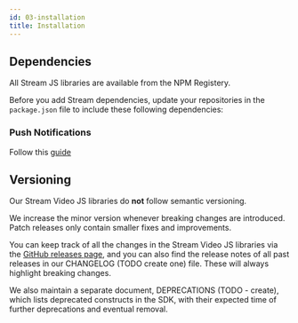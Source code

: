 ```yaml
---
id: 03-installation
title: Installation
---
```


## Dependencies

All Stream JS libraries are available from the NPM Registery.

Before you add Stream dependencies, update your repositories in the `package.json` file to include these following dependencies:

[//]: # (todo: add dependencies)

### Push Notifications

Follow this [guide](05-advanced/02-push-notification/01-overview.mdx)

## Versioning

Our Stream Video JS libraries do **not** follow semantic versioning.

We increase the minor version whenever breaking changes are introduced. Patch releases only contain smaller fixes and improvements.

You can keep track of all the changes in the Stream Video JS libraries via the [GitHub releases page](https://github.com/GetStream/stream-video-js/releases), and you can also find the release notes of all past releases in our CHANGELOG (TODO create one) file. These will always highlight breaking changes.

We also maintain a separate document, DEPRECATIONS (TODO - create), which lists deprecated constructs in the SDK, with their expected time of further deprecations and eventual removal.
